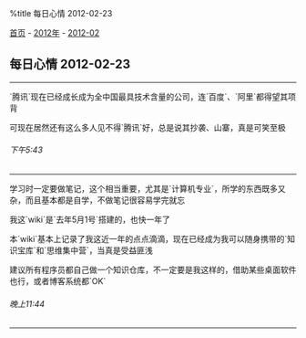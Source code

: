 %title 每日心情 2012-02-23

[[../../../index|首页]] - [[../index|2012年]] - [[index|2012-02]]
==每日心情 2012-02-23==
----
`腾讯`现在已经成长成为全中国最具技术含量的公司，连`百度`、`阿里`都得望其项背

可现在居然还有这么多人见不得`腾讯`好，总是说其抄袭、山寨，真是可笑至极
======下午5:43======
----
学习时一定要做笔记，这个相当重要，尤其是`计算机专业`，所学的东西既多又杂，而且基本都是自学，不做笔记很容易学完就忘

我这`wiki`是`去年5月1号`搭建的，也快一年了

本`wiki`基本上记录了我这近一年的点点滴滴，现在已经成为我可以随身携带的`知识宝库`和`思维集中营`，当真是受益匪浅

建议所有程序员都自己做一个知识仓库，不一定要是我这样的，借助某些桌面软件也行，或者博客系统都`OK`
======晚上11:44======
----
